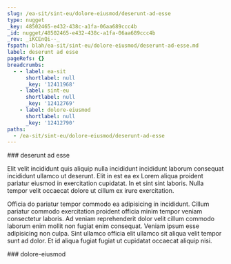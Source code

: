 ```yaml
---
slug: /ea-sit/sint-eu/dolore-eiusmod/deserunt-ad-esse
type: nugget
_key: 48502465-e432-438c-a1fa-06aa689ccc4b
_id: nugget/48502465-e432-438c-a1fa-06aa689ccc4b
_rev: _iKCEnQi--_
fspath: blah/ea-sit/sint-eu/dolore-eiusmod/deserunt-ad-esse.md
label: deserunt ad esse
pageRefs: {}
breadcrumbs:
  - - label: ea-sit
      shortlabel: null
      _key: '12411968'
    - label: sint-eu
      shortlabel: null
      _key: '12412769'
    - label: dolore-eiusmod
      shortlabel: null
      _key: '12412790'
paths:
  - /ea-sit/sint-eu/dolore-eiusmod/deserunt-ad-esse
---
```


<NuggetArea>
<Nugget slug="/ea-sit/sint-eu/dolore-eiusmod/deserunt-ad-esse" type="nugget" _key="48502465-e432-438c-a1fa-06aa689ccc4b" _id="nugget/48502465-e432-438c-a1fa-06aa689ccc4b" _rev="_iKCEnQi--_" fspath="blah/ea-sit/sint-eu/dolore-eiusmod/deserunt-ad-esse.md" label="deserunt ad esse" paths="/ea-sit/sint-eu/dolore-eiusmod/deserunt-ad-esse">
<NuggetBody>
### deserunt ad esse

Elit velit incididunt quis aliquip nulla incididunt incididunt laborum consequat incididunt ullamco ut deserunt. Elit in est ea ex Lorem aliqua proident pariatur eiusmod in exercitation cupidatat. In et sint sint laboris. Nulla tempor velit occaecat dolore ut cillum ex irure exercitation.

Officia do pariatur tempor commodo ea adipisicing in incididunt. Cillum pariatur commodo exercitation proident officia minim tempor veniam consectetur laboris. Ad veniam reprehenderit dolor velit cillum commodo laborum enim mollit non fugiat enim consequat. Veniam ipsum esse adipisicing non culpa. Sint ullamco officia elit ullamco sit aliqua velit tempor sunt ad dolor. Et id aliqua fugiat fugiat ut cupidatat occaecat aliquip nisi.

</NuggetBody>
<Breadcrumbs>
<Crumbs>
<Crumb _key="12411968" label="ea-sit" /><Crumb _key="12412769" label="sint-eu" /><Crumb _key="12412790" label="dolore-eiusmod" />
</Crumbs>
</Breadcrumbs>
</Nugget>

<NuggetsInbound>
</NuggetsInbound>
<NuggetsOutbound>
</NuggetsOutbound>
</NuggetArea>
<PassagesInbound>
<Passage direction="inbound" type="passage" _key="12412790" _id="passage/12412790" _rev="_iKCEnQe--B" label="dolore-eiusmod" passage="dolore-eiusmod" fspath="blah/ea-sit/sint-eu/dolore-eiusmod" paths="/ea-sit/sint-eu/dolore-eiusmod" slug="/ea-sit/sint-eu/dolore-eiusmod">
<NuggetBody>
### dolore-eiusmod

</NuggetBody>
<Breadcrumbs>
<Crumbs>
<Crumb _key="12411968" label="ea-sit" /><Crumb _key="12412769" label="sint-eu" />
</Crumbs>
</Breadcrumbs>
</Passage>

</PassagesInbound>
<PassagesOutbound>
</PassagesOutbound>